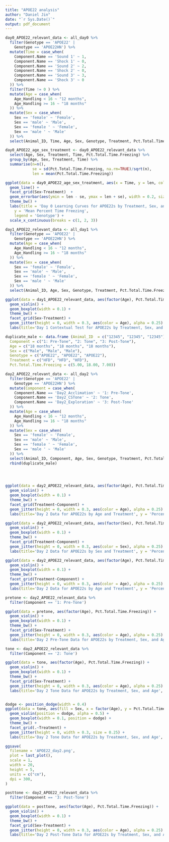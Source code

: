 ```yaml
---
title: "APOE22 analysis"
author: "Daniel Jin"
date: "`r Sys.Date()`"
output: pdf_document
---
```


```r

day0_APOE22_relevant_data <- all_day0 %>% 
  filter(Genotype == 'APOE22' |
    Genotype == 'APOE22HN') %>%
  mutate(Time = case_when(
    Component.Name == 'Sound 1' ~ 1,
    Component.Name == 'Shock 1' ~ 0,
    Component.Name == 'Sound 2' ~ 2,
    Component.Name == 'Shock 2' ~ 0,
    Component.Name == 'Sound 3' ~ 3,
    Component.Name == 'Shock 3' ~ 0
  )) %>% 
  filter(Time != 0 ) %>% 
  mutate(Age = case_when(
    Age_Handling < 16 ~ "12 months",
    Age_Handling >= 16 ~ "18 months"
  )) %>%
  mutate(Sex = case_when(
    Sex == 'female' ~ 'Female',
    Sex == 'male' ~ 'Male',
    Sex == 'female ' ~ 'Female',
    Sex == 'male ' ~ 'Male'
  )) %>%
  select(Animal_ID, Time, Age, Sex, Genotype, Treatment, Pct.Total.Time.Freezing)

day0_APOE22_age_sex_treatment <- day0_APOE22_relevant_data %>%
  select(Age, Sex, Treatment, Time, Pct.Total.Time.Freezing) %>%
  group_by(Age, Sex, Treatment, Time) %>% 
  summarise(n=n(),
            se = sd(Pct.Total.Time.Freezing, na.rm=TRUE)/sqrt(n),
            len = mean(Pct.Total.Time.Freezing))

ggplot(data = day0_APOE22_age_sex_treatment, aes(x = Time, y = len, color = Age)) +
  geom_line() +
  facet_grid(Sex~Treatment)  + 
  geom_errorbar(aes(ymin = len - se, ymax = len + se), width = 0.2, size = 0.5) +
  theme_bw() + 
  labs(title = 'Day 0 Learning Curves for APOE22s by Treatment, Sex, and Age', x = 'Sound Component', 
    y = 'Mean Percent Time Freezing', 
    legend = 'Genotype') +
  scale_x_continuous(breaks = c(1, 2, 3))  

```

```r

day1_APOE22_relevant_data <- all_day1 %>% 
  filter(Genotype == 'APOE22' |
    Genotype == 'APOE22HN') %>%
  mutate(Age = case_when(
    Age_Handling < 16 ~ "12 months",
    Age_Handling >= 16 ~ "18 months"
  )) %>%
  mutate(Sex = case_when(
    Sex == 'female' ~ 'Female',
    Sex == 'male' ~ 'Male',
    Sex == 'female ' ~ 'Female',
    Sex == 'male ' ~ 'Male'
  )) %>%
  select(Animal_ID, Age, Sex, Genotype, Treatment, Pct.Total.Time.Freezing)

ggplot(data = day1_APOE22_relevant_data, aes(factor(Age), Pct.Total.Time.Freezing)) +
  geom_violin() +
  geom_boxplot(width = 0.1) +
  theme_bw() +
  facet_grid(Sex~Treatment) + 
  geom_jitter(height = 0, width = 0.3, aes(color = Age), alpha = 0.25) +
  labs(title='Day 1 Contextual Test for APOE22s by Treatment, Sex, and Age', y = 'Percent Freezing Time', x='Age')

```

```r

duplicate_male <- data.frame (Animal_ID  = c("12345", "12345", "12345"),
  Component = c("1: Pre-Tone", "2: Tone", "3: Post-Tone"),
  Age = c("18 months", "18 months", "18 months"),
  Sex = c("Male", "Male", "Male"),
  Genotype = c("APOE22", "APOE22", "APOE22"),
  Treatment = c("HFD", "HFD", "HFD"),
  Pct.Total.Time.Freezing = c(5.00, 18.00, 7.00))

day2_APOE22_relevant_data <- all_day2 %>% 
  filter(Genotype == 'APOE22' |
    Genotype == 'APOE22HN') %>%
  mutate(Component = case_when(
    Component.Name == 'Day2_Acclimation' ~ '1: Pre-Tone',
    Component.Name == 'Day2_CSTone' ~ '2: Tone',
    Component.Name == 'Day2_Exploration' ~ '3: Post-Tone'
  )) %>%
  mutate(Age = case_when(
    Age_Handling < 16 ~ "12 months",
    Age_Handling >= 16 ~ "18 months"
  )) %>%
  mutate(Sex = case_when(
    Sex == 'female' ~ 'Female',
    Sex == 'male' ~ 'Male',
    Sex == 'female ' ~ 'Female',
    Sex == 'male ' ~ 'Male'
  )) %>%
  select(Animal_ID, Component, Age, Sex, Genotype, Treatment, Pct.Total.Time.Freezing) %>%
  rbind(duplicate_male)
  



ggplot(data = day2_APOE22_relevant_data, aes(factor(Age), Pct.Total.Time.Freezing)) +
  geom_violin() +
  geom_boxplot(width = 0.1) +
  theme_bw() +
  facet_grid(Treatment~Component) + 
  geom_jitter(height = 0, width = 0.3, aes(color = Age), alpha = 0.25) +
  labs(title='Day 2 Data for APOE22s by Age and Treatment', y = 'Percent Freezing Time', x='Age')

ggplot(data = day2_APOE22_relevant_data, aes(factor(Sex), Pct.Total.Time.Freezing)) +
  geom_violin() +
  geom_boxplot(width = 0.1) +
  theme_bw() +
  facet_grid(Treatment~Component) + 
  geom_jitter(height = 0, width = 0.3, aes(color = Sex), alpha = 0.25) +
  labs(title='Day 2 Data for APOE22s by Sex and Treatment', y = 'Percent Freezing Time', x='Age')

ggplot(data = day2_APOE22_relevant_data, aes(factor(Age), Pct.Total.Time.Freezing)) +
  geom_violin() +
  geom_boxplot(width = 0.1) +
  theme_bw() +
  facet_grid(Treatment~Component) + 
  geom_jitter(height = 0, width = 0.3, aes(color = Age), alpha = 0.25) +
  labs(title='Day 2 Data for APOE22s by Age and Treatment', y = 'Percent Freezing Time', x='Age')

pretone <- day2_APOE22_relevant_data %>%
  filter(Component == '1: Pre-Tone')

ggplot(data = pretone, aes(factor(Age), Pct.Total.Time.Freezing)) +
  geom_violin() +
  geom_boxplot(width = 0.1) +
  theme_bw() +
  facet_grid(Sex~Treatment) + 
  geom_jitter(height = 0, width = 0.3, aes(color = Age), alpha = 0.25) +
  labs(title='Day 2 Pre-Tone Data for APOE22s by Treatment, Sex, and Age', y = 'Percent Freezing Time', x='Age')

tone <- day2_APOE22_relevant_data %>%
  filter(Component == '2: Tone')

ggplot(data = tone, aes(factor(Age), Pct.Total.Time.Freezing)) +
  geom_violin() +
  geom_boxplot(width = 0.1) +
  theme_bw() +
  facet_grid(Sex~Treatment) + 
  geom_jitter(height = 0, width = 0.3, aes(color = Age), alpha = 0.25) +
  labs(title='Day 2 Tone Data for APOE22s by Treatment, Sex, and Age', y = 'Percent Freezing Time', x='Age')


dodge <- position_dodge(width = 0.4)
ggplot(data = tone, aes(fill = Sex, x = factor(Age), y = Pct.Total.Time.Freezing)) +
  geom_violin(position = dodge, alpha = 0.5) +
  geom_boxplot(width = 0.1, position = dodge) +
  theme_bw() +
  facet_grid(.~Treatment) + 
  geom_jitter(height = 0, width = 0.3, size = 0.25) +
  labs(title='Day 2 Tone Data for APOE22s by Treatment, Sex, and Age', y = 'Percent Freezing Time', x='Age')

ggsave(
  filename = 'APOE22_day2.png',
  plot = last_plot(),
  scale = 1,
  width = 20,
  height = 5,
  units = c("cm"),
  dpi = 300,
)

posttone <- day2_APOE22_relevant_data %>%
  filter(Component == '3: Post-Tone')

ggplot(data = posttone, aes(factor(Age), Pct.Total.Time.Freezing)) +
  geom_violin() +
  geom_boxplot(width = 0.1) +
  theme_bw() +
  facet_grid(Sex~Treatment) + 
  geom_jitter(height = 0, width = 0.3, aes(color = Age), alpha = 0.25) +
  labs(title='Day 2 Post-Tone Data for APOE22s by Treatment, Sex, and Age', y = 'Percent Freezing Time', x='Age')

```
